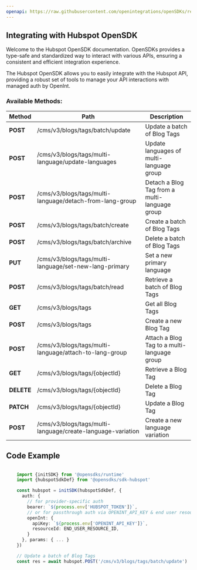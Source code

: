 ```yaml
---
openapi: https://raw.githubusercontent.com/openintegrations/openSDKs/refs/heads/main/sdks/sdk-hubspot/hubspot_cms_tags.oas.json
---
```


## Integrating with Hubspot OpenSDK 

Welcome to the Hubspot OpenSDK documentation. OpenSDKs provides a type-safe and standardized way to interact with various APIs, ensuring a consistent and efficient integration experience.

The Hubspot OpenSDK allows you to easily integrate with the Hubspot API, providing a robust set of tools to manage your API interactions with managed auth by OpenInt. 

### Available Methods:

| Method | Path | Description |
|--------|------|-------------|
| **POST** | /cms/v3/blogs/tags/batch/update | Update a batch of Blog Tags
| **POST** | /cms/v3/blogs/tags/multi-language/update-languages | Update languages of multi-language group
| **POST** | /cms/v3/blogs/tags/multi-language/detach-from-lang-group | Detach a Blog Tag from a multi-language group
| **POST** | /cms/v3/blogs/tags/batch/create | Create a batch of Blog Tags
| **POST** | /cms/v3/blogs/tags/batch/archive | Delete a batch of Blog Tags
| **PUT** | /cms/v3/blogs/tags/multi-language/set-new-lang-primary | Set a new primary language
| **POST** | /cms/v3/blogs/tags/batch/read | Retrieve a batch of Blog Tags
| **GET** | /cms/v3/blogs/tags | Get all Blog Tags
| **POST** | /cms/v3/blogs/tags | Create a new Blog Tag
| **POST** | /cms/v3/blogs/tags/multi-language/attach-to-lang-group | Attach a Blog Tag to a multi-language group
| **GET** | /cms/v3/blogs/tags/{objectId} | Retrieve a Blog Tag
| **DELETE** | /cms/v3/blogs/tags/{objectId} | Delete a Blog Tag
| **PATCH** | /cms/v3/blogs/tags/{objectId} | Update a Blog Tag
| **POST** | /cms/v3/blogs/tags/multi-language/create-language-variation | Create a new language variation


## Code Example

```typescript

    import {initSDK} from '@opensdks/runtime'
    import {hubspotSdkDef} from '@opensdks/sdk-hubspot'

    const hubspot = initSDK(hubspotSdkDef, {
      auth: {
        // for provider-specific auth
        bearer: `${process.env['HUBSPOT_TOKEN']}`,
        // or for passthrough auth via OPENINT_API_KEY & end user resourceId
        openInt: {
          apiKey: `${process.env['OPENINT_API_KEY']}`,
          resourceId: END_USER_RESOURCE_ID,
        }
      }, params: { ... }
    })

    // Update a batch of Blog Tags
    const res = await hubspot.POST('/cms/v3/blogs/tags/batch/update')
```
